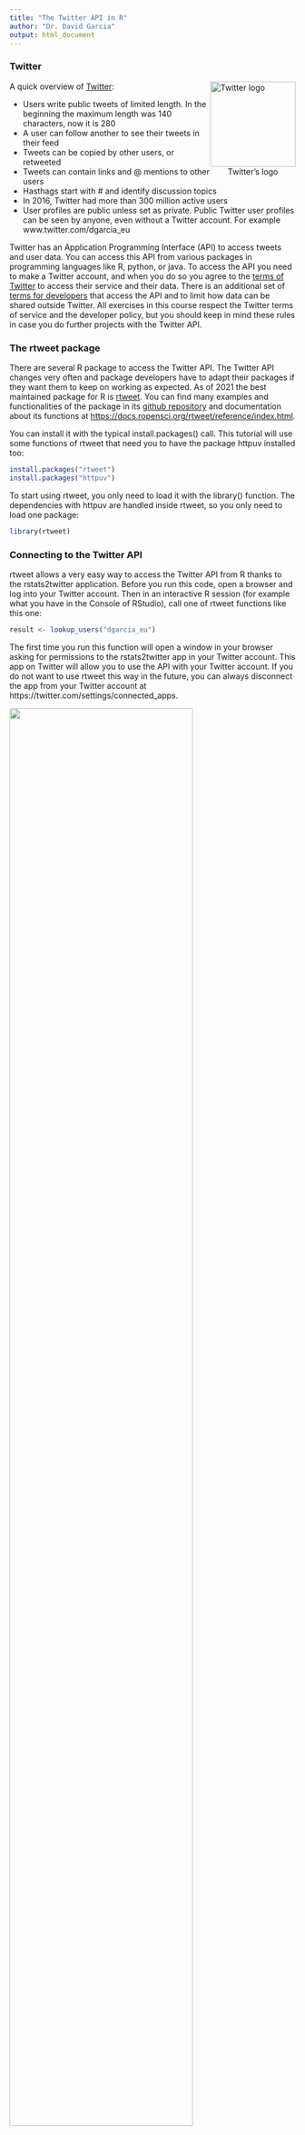 ```yaml
---
title: "The Twitter API in R"
author: "Dr. David Garcia"
output: html_document
---
```


### Twitter

<div style="float:right">
<img src="https://upload.wikimedia.org/wikipedia/en/9/9f/Twitter_bird_logo_2012.svg" alt="Twitter logo" width="150px"/>  
<center>Twitter's logo</center>
</div>
A quick overview of [Twitter](www.twitter.com):  

- Users write public tweets of limited length. In the beginning the maximum length was 140 characters, now it is 280  
- A user can follow another to see their tweets in their feed  
- Tweets can be copied by other users, or retweeted  
- Tweets can contain links and @ mentions to other users  
- Hasthags start with # and identify discussion topics  
- In 2016, Twitter had more than 300 million active users  
- User profiles are public unless set as private. Public Twitter user profiles can be seen by anyone, even without a Twitter account. For example www.twitter.com/dgarcia_eu  

Twitter has an Application Programming Interface (API) to access tweets and user data. You can access this API from various packages in programming languages like R, python, or java. To access the API you need to make a Twitter account, and when you do so you agree to the [terms of Twitter](https://twitter.com/en/tos) to access their service and their data. There is an additional set of [terms for developers](https://developer.twitter.com/en/developer-terms/agreement-and-policy) that access the API and to limit how data can be shared outside Twitter. All exercises in this course respect the Twitter terms of service and the developer policy, but you should keep in mind these rules in case you do further projects with the Twitter API.

### The rtweet package

There are several R package to access the Twitter API. The Twitter API changes very often and package developers have to adapt their packages if they want them to keep on working as expected. As of 2021 the best maintained package for R is [rtweet](https://cran.r-project.org/web/packages/rtweet/). You can find many examples and functionalities of the package in its [github repository](https://github.com/ropensci/rtweet) and documentation about its functions at [https://docs.ropensci.org/rtweet/reference/index.html](https://docs.ropensci.org/rtweet/reference/index.html).

You can install it with the typical install.packages() call. This tutorial will use some functions of rtweet that need you to have the package httpuv installed too:
```r
install.packages("rtweet")
install.packages("httpuv")
```

To start using rtweet, you only need to load it with the library() function. The dependencies with httpuv are handled inside rtweet, so you only need to load one package:
```r
library(rtweet)
```

### Connecting to the Twitter API

rtweet allows a very easy way to access the Twitter API from R thanks to the rstats2twitter application. Before you run this code, open a browser and log into your Twitter account. Then in an interactive R session (for example what you have in the Console of RStudio), call one of rtweet functions like this one:

```r
result <- lookup_users("dgarcia_eu")
```

The first time you run this function will open a window in your browser asking for permissions to the rstats2twitter app in your Twitter account. This app on Twitter will allow you to use the API with your Twitter account. If you do not want to use rtweet this way in the future, you can always disconnect the app from your Twitter account at https://twitter.com/settings/connected_apps.

![](rstats2twitter.png){width=80%}

Once you have given permissions, rtweet will save your connection in your R configuration and you can access the Twitter API from R from now on. This will work from interactive R sessions like when you are running R chunks in RStudio. If you want to run automated scripts or knit markdown, you will need to connect with a token as a developer. Check the appendix at the end of this tutorial if you want to learn more.

### User profiles

We can get the basic profile information of a user with the lookup_users() function of rtweet. You can request information on many users at once and get a data frame with a row for each user. Here is an example that uses the dplyr function glimpse() to format such large output:
```r
library(dplyr)
result <- lookup_users("dgarcia_eu")
glimpse(result)
```

As you see, not all the fields of a user object are filled. Some of the most useful fields are:  

- **user_id**: a long number that identifies the user in all Twitter data
- **screen_name**: the screen name of the user could be changed by the user at some point. For that reason is better to use user ids for reference
- **name**: name of the account, which is usually a person or organization name. This doesn't have to be unique on Twitter.
- **location**: a user-provided character string describing the user location. This could be a city, a country, could be empty, or something nonesense. Does not have to match the real location of the user, but often it does.
- **description**: user-provided description text. Here users often describe their job, their hobbies, they sometimes provide their preferred pronouns, or link to their other profiles or websites.
- **protected**: a binary value whether the account is public or not. Protected accounts are not public and you cannot get further information on their profile or tweets.
- **followers_count**, **friends_count**, etc: various counts on the user activity and properties. friends_count refers to the number of accounts followed by this user.
- **account_created_at**: timestamp of the creation of the account with second resolution.
- **verified**: a binary value of whether the user has been verified by Twitter, i.e. they got the blue tick next to their name.

The result contains also the information of the latest tweet of the user. Some of the columns in this data frame are for that tweet, for example **text** and **is_retweet**. 

### User timelines

If you want more than just the last tweet of a user, you can use the get_timeline() function to get the latest tweets of a user:

```r
glimpse(get_timeline(user="dgarcia_eu", n=10))
```

We use the dplyr glimpse() function again to make the output readable. We get a data frame with one row per tweet and one column for each of the fields of the tweets. Twitter has restrictions on how to share this data, but you can always share the tweet numeric ids and other developers can request the content of the tweets themselves through the API.

The parameter n=10 told rtweet that we just want the latest 10 tweets. You can get up to the latest 3200 tweets from a user. Twitter has 
[rate limits](https://developer.twitter.com/en/docs/rate-limits) on the number of requests per 15-minute windows you can make. The get_timeline() function needs to make one request per 200 tweets, so plan accordingly in case you want to make many requests.

### Tweet content

You can look up the content of individual tweets if you know their numeric ids. This is very useful in case you got a dataset just with tweet ids but no other data. Take care of making sure that you treat these ids as strings because they are such long numbers that they can be truncated if you treat them as integers. Here is an example of the result:
```r
tweet <- lookup_tweets("1344740446069809152")
glimpse(tweet)
```

The results has many fields, some of the most useful ones are:

- **user_id**: numeric id of the user who created the tweet
- **created_at**: timestamp of the tweet creation with second resolution
- **text**: text of the tweet
- **source**: app or service used to post the tweet. This is often a Twitter phone app or the Twitter web.
- **reply_to_status_id**: if this tweet is a reply, the id of the tweet being replied to
- **reply_to_user_id**: if this tweet is a reply, the numeric id of the user who posted the tweet that is being replied to
- **is_retweet**: Boolean value of whether the tweet is a retweet or not
- **favorite_count, retweet_count**, etc: counts of user engagements with the tweet
- **lang**: Twitter-detected language of the tweet
- **retweet_status_id**: if this tweet is a retweet, the id of the retweeted tweet
- **retweet_user_id**: if this tweet is a retweet, the numeric id of the user who posted the original tweet being retweeted

There are many other functions in the rtweet package. We will learn more in the [Twitter networks tutorial]() but you can already start looking at them in the [documentation of rtweet](https://docs.ropensci.org/rtweet/reference/index.html).

### Appendix: connecting as developer

Using the Twitter API as a developer is more convenient because it allows you to run R codes automatically and it provides more stable and easy-to-track permissions.

The rtweet package provides an excellent vignette explaining how to connect like this. You will have to fill a form for Twitter to give you access as a developer. In this form, they will ask you questions about what you want to do with the API. In the part "tell us how this app will be used", explain in your own words that this app is for a Social Data Science course (mention that you are enrolled if that is the case) and say that you won't interact with users in any way. This is important so Twitter can avoid developers from creating malicious bots that automatically interact with real users, if you don't say this or are not specific enough, your application might take long to be approved.

Running the following code will take you to the vignette. Follow the steps in the vignette to set up your access token:

```r
vignette("auth", package = "rtweet")
```

Once you have the token created, it will be saved and you can loaded automatically in future R sessions. Other tutorials and exercises in this course will use this functionality, for example the [Twitter networks tutorial](), but if you run the code in an interactive R session, you can still run the tutorial even if you didn't get a developer account yet.


